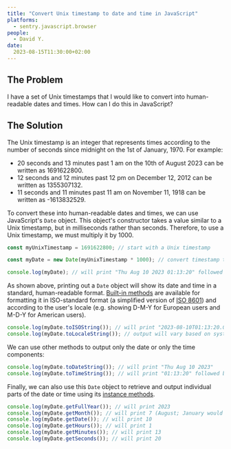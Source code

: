```yaml
---
title: "Convert Unix timestamp to date and time in JavaScript"
platforms: 
  - sentry.javascript.browser
people: 
  - David Y.
date: 
  2023-08-15T11:30:00+02:00
---
```


## The Problem

I have a set of Unix timestamps that I would like to convert into human-readable dates and times. How can I do this in JavaScript?

## The Solution

The Unix timestamp is an integer that represents times according to the number of seconds since midnight on the 1st of January, 1970. For example:

* 20 seconds and 13 minutes past 1 am on the 10th of August 2023 can be written as 1691622800.
* 12 seconds and 12 minutes past 12 pm on December 12, 2012 can be written as 1355307132.
* 11 seconds and 11 minutes past 11 am on November 11, 1918 can be written as -1613832529.

To convert these into human-readable dates and times, we can use JavaScript's `Date` object. This object's constructor takes a value similar to a Unix timestamp, but in milliseconds rather than seconds. Therefore, to use a Unix timestamp, we must multiply it by 1000.

```javascript
const myUnixTimestamp = 1691622800; // start with a Unix timestamp

const myDate = new Date(myUnixTimestamp * 1000); // convert timestamp to milliseconds and construct Date object

console.log(myDate); // will print "Thu Aug 10 2023 01:13:20" followed by the local timezone on browser console
```

As shown above, printing out a `Date` object will show its date and time in a standard, human-readable format. [Built-in methods](https://developer.mozilla.org/en-US/docs/Web/JavaScript/Reference/Global_Objects/Date#other_ways_to_format_a_date) are available for formatting it in ISO-standard format (a simplified version of [ISO 8601](https://en.wikipedia.org/wiki/ISO_8601)) and according to the user's locale (e.g. showing D-M-Y for European users and M-D-Y for American users).

```javascript
console.log(myDate.toISOString()); // will print "2023-08-10T01:13:20.000Z"
console.log(myDate.toLocaleString()); // output will vary based on system locale settings
```

We can use other methods to output only the date or only the time components:

```javascript
console.log(myDate.toDateString()); // will print "Thu Aug 10 2023"
console.log(myDate.toTimeString()); // will print "01:13:20" followed by the local timezone
```

Finally, we can also use this `Date` object to retrieve and output individual parts of the date or time using its [instance methods](https://developer.mozilla.org/en-US/docs/Web/JavaScript/Reference/Global_Objects/Date#instance_methods).

```javascript
console.log(myDate.getFullYear()); // will print 2023
console.log(myDate.getMonth()); // will print 7 (August; January would be 0)
console.log(myDate.getDate()); // will print 10
console.log(myDate.getHours()); // will print 1
console.log(myDate.getMinutes()); // will print 13
console.log(myDate.getSeconds()); // will print 20
```
